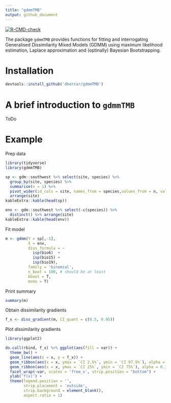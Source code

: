 ```yaml
---
title: "gdmmTMB"
output: github_document
---
```


<!-- badges: start -->
[![R-CMD-check](https://github.com/dhercar/gdmmTMB/actions/workflows/R-CMD-check.yaml/badge.svg)](https://github.com/dhercar/gdmmTMB/actions/workflows/R-CMD-check.yaml)
<!-- badges: end -->

The package `gdmmTMB` provides functions for fitting and interrogating Generalised Dissimilarity Mixed Models (GDMM) using maximum likelihood estimation, Laplace approximation and (optinally) Bayesian Bootstrapping.

# Installation
```r
devtools::install_github('dhercar/gdmmTMB')
```

# A brief introduction to `gdmmTMB`

ToDo

# Example

Prep data
```r
library(tidyverse)
library(gdmmTMB)

sp <- gdm::southwest %>% select(site, species) %>% 
  group_by(site, species) %>%
  summarise(n = 1) %>%
  pivot_wider(id_cols = site, names_from = species,values_from = n, values_fill = 0 ) %>%
  arrange(site)
kableExtra::kable(head(sp))

env <- gdm::southwest %>% select(-c(species)) %>%
  distinct() %>% arrange(site)
kableExtra::kable(head(env))

```


Fit model

```r
m <- gdmm(Y = sp[,-1],
          X = env,
          diss_formula = ~ 
            isp(bio6)  +
            isp(bio15) + 
            isp(bio19),
          family = 'binomial',
          n_boot = 100, # should be at least
          bboot = T,
          mono = T)
```


Print summary

```r
summary(m)
```


Obtain dissimilarity gradients
```r
f_x <- diss_gradient(m, CI_quant = c(0.5, 0.95))
```

Plot dissimilarity gradients
```r
library(ggplot2)

do.call(rbind, f_x) %>% ggplot(aes(fill = var)) +
  theme_bw() +
  geom_line(aes(x = x, y = f_x)) +
  geom_ribbon(aes(x = x, ymax = `CI 2.5%`, ymin = `CI 97.5%`), alpha = 0.1) +
  geom_ribbon(aes(x = x, ymax = `CI 25%`, ymin = `CI 75%`), alpha = 0.3) +
  facet_wrap(~var, scales = 'free_x', strip.position = "bottom") +
  ylab('f(x)') +
  theme(legend.position = '',
        strip.placement = 'outside', 
        strip.background = element_blank(),
        aspect.ratio = 1)
```

